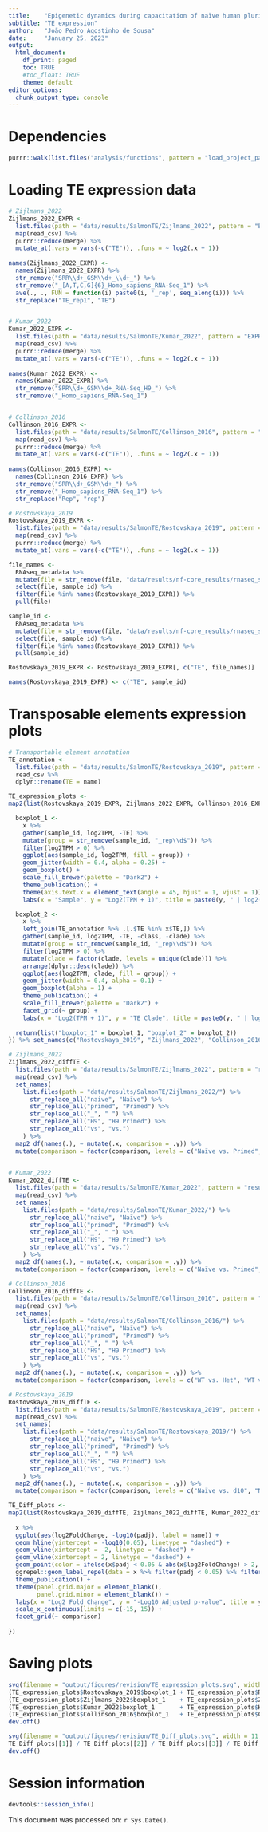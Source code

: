 ```yaml
---
title:    "Epigenetic dynamics during capacitation of naïve human pluripotent stem cells"
subtitle: "TE expression"
author:   "João Pedro Agostinho de Sousa"
date:     "January 25, 2023"
output:
  html_document:
    df_print: paged
    toc: TRUE
    #toc_float: TRUE
    theme: default
editor_options:
  chunk_output_type: console
---
```


# Dependencies
```r

purrr::walk(list.files("analysis/functions", pattern = "load_project_packages", full.names = T), source)

```

# Loading TE expression data
```r

# Zijlmans_2022
Zijlmans_2022_EXPR <- 
  list.files(path = "data/results/SalmonTE/Zijlmans_2022", pattern = "EXPR.csv", recursive = T, full.names = T) %>%
  map(read_csv) %>% 
  purrr::reduce(merge) %>% 
  mutate_at(.vars = vars(-c("TE")), .funs = ~ log2(.x + 1))
  
names(Zijlmans_2022_EXPR) <- 
  names(Zijlmans_2022_EXPR) %>% 
  str_remove("SRR\\d+_GSM\\d+_\\d+_") %>% 
  str_remove("_[A,T,C,G]{6}_Homo_sapiens_RNA-Seq_1") %>% 
  ave(., ., FUN = function(i) paste0(i, '_rep', seq_along(i))) %>% 
  str_replace("TE_rep1", "TE")


# Kumar_2022
Kumar_2022_EXPR <- 
  list.files(path = "data/results/SalmonTE/Kumar_2022", pattern = "EXPR.csv", recursive = T, full.names = T) %>%
  map(read_csv) %>% 
  purrr::reduce(merge) %>% 
  mutate_at(.vars = vars(-c("TE")), .funs = ~ log2(.x + 1))
  
names(Kumar_2022_EXPR) <- 
  names(Kumar_2022_EXPR) %>% 
  str_remove("SRR\\d+_GSM\\d+_RNA-Seq_H9_") %>% 
  str_remove("_Homo_sapiens_RNA-Seq_1")


# Collinson_2016
Collinson_2016_EXPR <- 
  list.files(path = "data/results/SalmonTE/Collinson_2016", pattern = "EXPR.csv", recursive = T, full.names = T) %>%
  map(read_csv) %>% 
  purrr::reduce(merge) %>% 
  mutate_at(.vars = vars(-c("TE")), .funs = ~ log2(.x + 1))
  
names(Collinson_2016_EXPR) <- 
  names(Collinson_2016_EXPR) %>% 
  str_remove("SRR\\d+_GSM\\d+_") %>% 
  str_remove("_Homo_sapiens_RNA-Seq_1") %>% 
  str_replace("Rep", "rep")

# Rostovskaya_2019
Rostovskaya_2019_EXPR <- 
  list.files(path = "data/results/SalmonTE/Rostovskaya_2019", pattern = "EXPR.csv", recursive = T, full.names = T) %>%
  map(read_csv) %>% 
  purrr::reduce(merge) %>% 
  mutate_at(.vars = vars(-c("TE")), .funs = ~ log2(.x + 1))

file_names <- 
  RNAseq_metadata %>% 
  mutate(file = str_remove(file, "data/results/nf-core_results/rnaseq_single_end/salmon/") %>% str_remove("/quant.sf")) %>% 
  select(file, sample_id) %>% 
  filter(file %in% names(Rostovskaya_2019_EXPR)) %>% 
  pull(file)

sample_id <- 
  RNAseq_metadata %>% 
  mutate(file = str_remove(file, "data/results/nf-core_results/rnaseq_single_end/salmon/") %>% str_remove("/quant.sf")) %>% 
  select(file, sample_id) %>% 
  filter(file %in% names(Rostovskaya_2019_EXPR)) %>% 
  pull(sample_id)

Rostovskaya_2019_EXPR <- Rostovskaya_2019_EXPR[, c("TE", file_names)]

names(Rostovskaya_2019_EXPR) <- c("TE", sample_id)

```

# Transposable elements expression plots
```r

# Transportable element annotation
TE_annotation <- 
  list.files(path = "data/results/SalmonTE/Rostovskaya_2019", pattern = "clades.csv", recursive = T, full.names = T) %>% 
  read_csv %>% 
  dplyr::rename(TE = name)

TE_expression_plots <- 
map2(list(Rostovskaya_2019_EXPR, Zijlmans_2022_EXPR, Collinson_2016_EXPR, Kumar_2022_EXPR), c("Rostovskaya_2019", "Zijlmans_2022", "Collinson_2016", "Kumar_2022"), function(x, y){

  boxplot_1 <- 
    x %>%
    gather(sample_id, log2TPM, -TE) %>%
    mutate(group = str_remove(sample_id, "_rep\\d$")) %>% 
    filter(log2TPM > 0) %>%
    ggplot(aes(sample_id, log2TPM, fill = group)) +
    geom_jitter(width = 0.4, alpha = 0.25) +
    geom_boxplot() +
    scale_fill_brewer(palette = "Dark2") +
    theme_publication() +
    theme(axis.text.x = element_text(angle = 45, hjust = 1, vjust = 1)) + 
    labs(x = "Sample", y = "Log2(TPM + 1)", title = paste0(y, " | log2(TPM + 1) > 0"))

  boxplot_2 <- 
    x %>%
    left_join(TE_annotation %>% .[.$TE %in% x$TE,]) %>% 
    gather(sample_id, log2TPM, -TE, -class, -clade) %>%
    mutate(group = str_remove(sample_id, "_rep\\d$")) %>% 
    filter(log2TPM > 0) %>%
    mutate(clade = factor(clade, levels = unique(clade))) %>% 
    arrange(dplyr::desc(clade)) %>% 
    ggplot(aes(log2TPM, clade, fill = group)) +
    geom_jitter(width = 0.4, alpha = 0.1) +
    geom_boxplot(alpha = 1) +
    theme_publication() +
    scale_fill_brewer(palette = "Dark2") +
    facet_grid(~ group) +
    labs(x = "Log2(TPM + 1)", y = "TE Clade", title = paste0(y, " | log2(TPM + 1) > 0"))
  
  return(list("boxplot_1" = boxplot_1, "boxplot_2" = boxplot_2))
}) %>% set_names(c("Rostovskaya_2019", "Zijlmans_2022", "Collinson_2016", "Kumar_2022"))

```

```r

# Zijlmans_2022
Zijlmans_2022_diffTE <- 
  list.files(path = "data/results/SalmonTE/Zijlmans_2022", pattern = "results.csv", recursive = T, full.names = T) %>%
  map(read_csv) %>% 
  set_names(
    list.files(path = "data/results/SalmonTE/Zijlmans_2022/") %>%
      str_replace_all("naive", "Naïve") %>%
      str_replace_all("primed", "Primed") %>%
      str_replace_all("_", " ") %>% 
      str_replace_all("H9", "H9 Primed") %>% 
      str_replace_all("vs", "vs.")
    ) %>%
  map2_df(names(.), ~ mutate(.x, comparison = .y)) %>% 
  mutate(comparison = factor(comparison, levels = c("Naïve vs. Primed", "Naïve vs. Naïve PRC2i", "Primed vs. Primed PRC2i")))
  

# Kumar_2022
Kumar_2022_diffTE <- 
  list.files(path = "data/results/SalmonTE/Kumar_2022", pattern = "results.csv", recursive = T, full.names = T) %>%
  map(read_csv) %>% 
  set_names(
    list.files(path = "data/results/SalmonTE/Kumar_2022/") %>%
      str_replace_all("naive", "Naïve") %>%
      str_replace_all("primed", "Primed") %>%
      str_replace_all("_", " ") %>% 
      str_replace_all("H9", "H9 Primed") %>% 
      str_replace_all("vs", "vs.")
    ) %>%
  map2_df(names(.), ~ mutate(.x, comparison = .y)) %>% 
  mutate(comparison = factor(comparison, levels = c("Naïve vs. Primed", "Naïve vs. Naïve EZH2i", "Primed vs. Primed EZH2i")))

# Collinson_2016
Collinson_2016_diffTE <- 
  list.files(path = "data/results/SalmonTE/Collinson_2016", pattern = "results.csv", recursive = T, full.names = T) %>%
  map(read_csv) %>% 
  set_names(
    list.files(path = "data/results/SalmonTE/Collinson_2016/") %>%
      str_replace_all("naive", "Naïve") %>%
      str_replace_all("primed", "Primed") %>%
      str_replace_all("_", " ") %>% 
      str_replace_all("H9", "H9 Primed") %>% 
      str_replace_all("vs", "vs.")
    ) %>%
  map2_df(names(.), ~ mutate(.x, comparison = .y)) %>% 
  mutate(comparison = factor(comparison, levels = c("WT vs. Het", "WT vs. Null", "WT vs. Null EZH2", "Null vs. Null EZH2")))

# Rostovskaya_2019
Rostovskaya_2019_diffTE <- 
  list.files(path = "data/results/SalmonTE/Rostovskaya_2019", pattern = "results.csv", recursive = T, full.names = T) %>%
  map(read_csv) %>% 
  set_names(
    list.files(path = "data/results/SalmonTE/Rostovskaya_2019/") %>%
      str_replace_all("naive", "Naïve") %>%
      str_replace_all("primed", "Primed") %>%
      str_replace_all("_", " ") %>% 
      str_replace_all("H9", "H9 Primed") %>% 
      str_replace_all("vs", "vs.")
    ) %>%
  map2_df(names(.), ~ mutate(.x, comparison = .y)) %>% 
  mutate(comparison = factor(comparison, levels = c("Naïve vs. d10", "Naïve vs. H9 Primed", "d10 vs. H9 Primed")))

TE_Diff_plots <- 
map2(list(Rostovskaya_2019_diffTE, Zijlmans_2022_diffTE, Kumar_2022_diffTE, Collinson_2016_diffTE), c("Rostovskaya_2019", "Zijlmans_2022", "Kumar_2022", "Collinson_2016"), function(x, y) {
  
  x %>%
  ggplot(aes(log2FoldChange, -log10(padj), label = name)) +
  geom_hline(yintercept = -log10(0.05), linetype = "dashed") +
  geom_vline(xintercept = -2, linetype = "dashed") +
  geom_vline(xintercept = 2, linetype = "dashed") +
  geom_point(color = ifelse(x$padj < 0.05 & abs(x$log2FoldChange) > 2, 'red', 'gray'), size = 3) +
  ggrepel::geom_label_repel(data = x %>% filter(padj < 0.05) %>% filter(abs(log2FoldChange) > 2), box.padding = 0.5) +
  theme_publication() +
  theme(panel.grid.major = element_blank(),
        panel.grid.minor = element_blank()) +
  labs(x = "Log2 Fold Change", y = "-Log10 Adjusted p-value", title = y) +
  scale_x_continuous(limits = c(-15, 15)) +
  facet_grid(~ comparison)
  
})

```

# Saving plots
```r

svg(filename = "output/figures/revision/TE_expression_plots.svg", width = 13, height = 20)
(TE_expression_plots$Rostovskaya_2019$boxplot_1 + TE_expression_plots$Rostovskaya_2019$boxplot_2) /
(TE_expression_plots$Zijlmans_2022$boxplot_1    + TE_expression_plots$Zijlmans_2022$boxplot_2) /
(TE_expression_plots$Kumar_2022$boxplot_1       + TE_expression_plots$Kumar_2022$boxplot_2) /
(TE_expression_plots$Collinson_2016$boxplot_1   + TE_expression_plots$Collinson_2016$boxplot_2)
dev.off()

svg(filename = "output/figures/revision/TE_Diff_plots.svg", width = 11, height = 15)
TE_Diff_plots[[1]] / TE_Diff_plots[[2]] / TE_Diff_plots[[3]] / TE_Diff_plots[[4]]
dev.off()

```

# Session information
```r

devtools::session_info()

```

This document was processed on: `r Sys.Date()`.